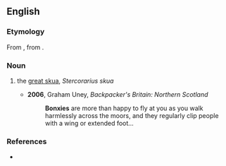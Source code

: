 ==English==

===Etymology===
From {{etyl|sco|en}} {{m|sco|bonxie}}, from {{etyl|non|en}} {{m|non|bunki}}.

===Noun===
{{en-noun}}

# {{context|UK|chiefly|Shetland|lang=en}} the [[great skua]], ''Stercorarius skua''
#* '''2006''', Graham Uney, ''Backpacker's Britain: Northern Scotland‎''
#*: '''Bonxies''' are more than happy to fly at you as you walk harmlessly across the moors, and they regularly clip people with a wing or extended foot...

===References===
* {{R:DSL}}